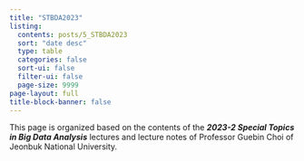 ```yaml
---
title: "STBDA2023"
listing:
  contents: posts/5_STBDA2023
  sort: "date desc"
  type: table
  categories: false
  sort-ui: false
  filter-ui: false
  page-size: 9999
page-layout: full
title-block-banner: false
---
```


This page is organized based on the contents of the ***2023-2 Special Topics in Big Data Analysis*** lectures and lecture notes of Professor Guebin Choi of Jeonbuk National University.